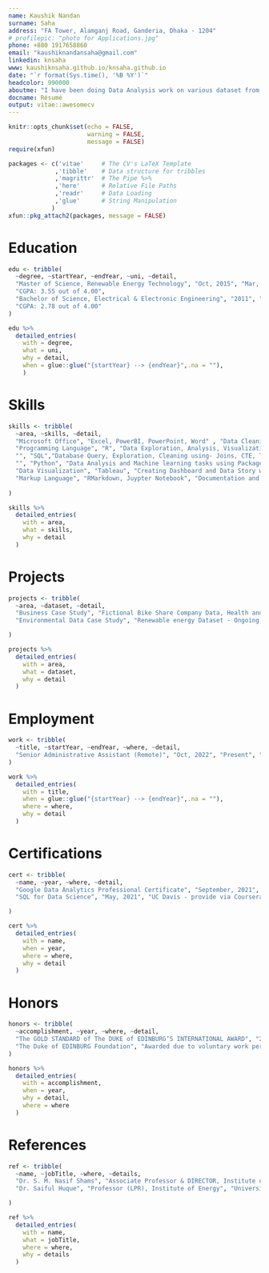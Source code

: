 ```yaml
---
name: Kaushik Nandan
surname: Saha 
address: "FA Tower, Alamganj Road, Ganderia, Dhaka - 1204"
# profilepic: "photo for Applications.jpg"
phone: +880 1917658860
email: "kaushiknandansaha@gmail.com"
linkedin: knsaha
www: kaushiknsaha.github.io/knsaha.github.io
date: "`r format(Sys.time(), '%B %Y')`"
headcolor: 990000
aboutme: "I have been doing Data Analysis work on various dataset from early 2021. I have a deep driven passion for Data Analysis, Visualization, and data science. I aspire to help the company I work for, make Data Driven Decision"
docname: Résumé
output: vitae::awesomecv
---
```


```r
knitr::opts_chunk$set(echo = FALSE,
                      warning = FALSE,
                      message = FALSE)
require(xfun)

packages <- c('vitae'     # The CV's LaTeX Template
             ,'tibble'    # Data structure for tribbles
             ,'magrittr'  # The Pipe %>%
             ,'here'      # Relative File Paths
             ,'readr'     # Data Loading
             ,'glue'      # String Manipulation
            )
xfun::pkg_attach2(packages, message = FALSE)

```

# Education

```r
edu <- tribble(
  ~degree, ~startYear, ~endYear, ~uni, ~detail,
  "Master of Science, Renewable Energy Technology", "Oct, 2015", "Mar, 2018", "Institute of Energy, University of Dhaka", 
  "CGPA: 3.55 out of 4.00",
  "Bachelor of Science, Electrical & Electronic Engineering", "2011", "2015", "American International University Bangladesh", 
  "CGPA: 2.78 out of 4.00"
)

edu %>% 
  detailed_entries(
    with = degree,
    what = uni,
    why = detail,
    when = glue::glue("{startYear} --> {endYear}",.na = ""),
    )
```
# Skills
```r
skills <- tribble(
  ~area, ~skills, ~detail,
  "Microsoft Office", "Excel, PowerBI, PowerPoint, Word" , "Data Cleaning, Analysis, Pivot Table, Dashboard",
  "Programming Language", "R", "Data Exploration, Analysis, Visualization using Packages: Tidyverse, DataExplorer, Plotly, Lubridate",
  "", "SQL","Database Query, Exploration, Cleaning using- Joins, CTE, TempTable, Stored Procedures, Window Functions, Views",
  "", "Python", "Data Analysis and Machine learning tasks using Packages: Pandas, NumPy, Matplotlib, scikit learn",
  "Data Visualization", "Tableau", "Creating Dashboard and Data Story with Key Insights",
  "Markup Language", "RMarkdown, Juypter Notebook", "Documentation and Create Detailed Reports",
  
)

skills %>%
  detailed_entries(
    with = area,
    what = skills,
    why = detail
  )
```

# Projects
```r
projects <- tribble(
  ~area, ~dataset, ~detail,
  "Business Case Study", "Fictional Bike Share Company Data, Health and wellness Company Dataset - Ongoing", "Performed Data preparation, processing, visualization and found out real business solution",
  "Environmental Data Case Study", "Renewable energy Dataset - Ongoing, Forest Area Dataset", "Performed Exploratory data analysis and found out various relation and future prospect of Renewable Energy"

)

projects %>%
  detailed_entries(
    with = area,
    what = dataset,
    why = detail
  )
```

# Employment
```r
work <- tribble(
  ~title, ~startYear, ~endYear, ~where, ~detail,
  "Senior Administrative Assistant (Remote)", "Oct, 2022", "Present", "Baeldung - EdTech Company", "In my role, I handle the front-end aspects of our website and Teachable course platform, ensuring they are user-friendly and visually appealing. I utilize Jira for task distribution and project management to keep workflows organized and efficient. Additionally, I maintain course pages on WordPress, manage website widgets for optimal functionality, and write standard operating procedures (SOPs) while tracking report updates. I also oversee social media announcements to maintain engagement and brand visibility. Effective communication with team members and the CEO is paramount to ensure alignment and successful execution of my objectives."
)

work %>% 
  detailed_entries(
    with = title,
    when = glue::glue("{startYear} --> {endYear}",.na = ""),
    where = where,
    why = detail
  )
```

\pagebreak

# Certifications
```r
cert <- tribble(
  ~name, ~year, ~where, ~detail,
  "Google Data Analytics Professional Certificate", "September, 2021", "Google - provided via Coursera", "Learned key Data Analytics skills like collection, transformation, and organization of data in order to draw conclusions, make predictions, and drive informed decision making.",
  "SQL for Data Science", "May, 2021", "UC Davis - provide via Coursera", "Learned basics of SQL, basics of database and Analysis with SQL Queries"

)

cert %>%
  detailed_entries(
    with = name,
    when = year,
    where = where,
    why = detail
  )
```


# Honors

```r
honors <- tribble(
  ~accomplishment, ~year, ~where, ~detail,
  "The GOLD STANDARD of The DUKE of EDINBURG’S INTERNATIONAL AWARD", "2015",
  "The Duke of EDINBURG Foundation", "Awarded due to voluntary work performed on several sectors"
)

honors %>% 
  detailed_entries(
    with = accomplishment,
    when = year,
    why = detail,
    where = where
  )
```

# References
```r
ref <- tribble(
  ~name, ~jobTitle, ~where, ~details,
  "Dr. S. M. Nasif Shams", "Associate Professor & DIRECTOR, Institute of Energy", "University of Dhaka, Bangladesh, Bangladesh", "Email: nasifshams@gmail.com, Phone- +880 1983 444555",
  "Dr. Saiful Huque", "Professor (LPR), Institute of Energy", "University of Dhaka, Bangladesh, Bangladesh", "Email: saifulhq@yahoo.com, Phone: +880 1911 340058"

)

ref %>%
  detailed_entries(
    with = name,
    what = jobTitle,
    where = where,
    why = details
  )
```

